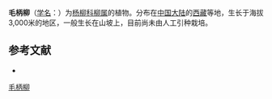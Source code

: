 {{Speciesbox
| name = 毛柄柳
| status = 
| status_system = 
| image =
| genus = Salix
| species = lasiopes
| authority = C. Wang et P. Y. Fu
}}

'''毛柄柳'''（[[学名|学名]]：{{lang|la|''Salix lasiopes''}}）为[[杨柳科|杨柳科]][[柳属|柳属]]的植物。分布在[[中国大陆|中国大陆]]的[[西藏|西藏]]等地，生长于海拔3,000米的地区，一般生长在山坡上，目前尚未由人工引种栽培。

== 参考文献 ==
<div class="references-small">
* {{cite web| url =http://www.bioinfo.cn/db05/KmzwSpecies.php?action=view&id=20490| title =毛柄柳| work =《中国高等植物数据库全库》| publisher =中国科学院微生物研究所| author =昆明植物研究所| accessdate =2009-02-25| deadurl =yes| archiveurl =https://web.archive.org/web/20160305074123/http://www.bioinfo.cn/db05/KmzwSpecies.php?action=view&id=20490| archivedate =2016-03-05}}
</div>
{{Taxonbar|from=Q11127468}}

[[Category:柳属|毛柄柳]]


{{植物小作品}}
